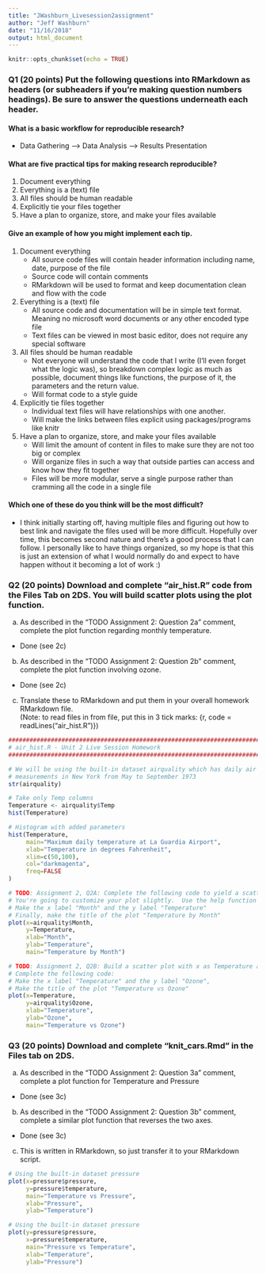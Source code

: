 ```yaml
---
title: "JWashburn_Livesession2assignment"
author: "Jeff Washburn"
date: "11/16/2018"
output: html_document
---
```


```r
knitr::opts_chunk$set(echo = TRUE)
```

### **Q1** (20 points) Put the following questions into RMarkdown as headers (or subheaders if you’re making question numbers headings). Be sure to answer the questions underneath each header.  

#### What is a basic workflow for reproducible research?
* Data Gathering --> Data Analysis --> Results Presentation  

#### What are five practical tips for making research reproducible?
1. Document everything
2. Everything is a (text) file
3. All files should be human readable
4. Explicitly tie your files together
5. Have a plan to organize, store, and make your files available

#### Give an example of how you might implement each tip.
1. Document everything
    + All source code files will contain header information including name, date, purpose of the file
    + Source code will contain comments
    + RMarkdown will be used to format and keep documentation clean and flow with the code
2. Everything is a (text) file
    + All source code and documentation will be in simple text format. Meaning no microsoft word documents or any other encoded type file
    + Text files can be viewed in most basic editor, does not require any special software
3. All files should be human readable
    + Not everyone will understand the code that I write (I'll even forget what the logic was), so breakdown complex logic as much as possible, document things like functions, the purpose of it, the parameters and the return value.
    + Will format code to a style guide 
4. Explicitly tie files together
    + Individual text files will have relationships with one another.
    + Will make the links between files explicit using packages/programs like knitr
5. Have a plan to organize, store, and make your files available
    + Will limit the amount of content in files to make sure they are not too big or complex
    + Will organize files in such a way that outside parties can access and know how they fit together
    + Files will be more modular, serve a single purpose rather than cramming all the code in a single file

#### Which one of these do you think will be the most difficult?
* I think initially starting off, having multiple files and figuring out how to best link and navigate the files used will be more difficult.  Hopefully over time, this becomes second nature and there's a good process that I can follow.  I personally like to have things organized, so my hope is that this is just an extension of what I would normally do and expect to have happen without it becoming a lot of work :)


### **Q2** (20 points) Download and complete “air_hist.R” code from the Files Tab on 2DS. You will build scatter plots using the plot function.
a. As described in the “TODO Assignment 2: Question 2a” comment, complete the plot
function regarding monthly temperature.
* Done (see 2c)

b. As described in the “TODO Assignment 2: Question 2b” comment, complete the plot
function involving ozone.
* Done (see 2c)

c. Translate these to RMarkdown and put them in your overall homework RMarkdown file.  
(Note: to read files in from file, put this in 3 tick marks: {r, code = readLines("air_hist.R")}) 

```r
###################################################################################
# air_hist.R - Unit 2 Live Session Homework
###################################################################################

# We will be using the built-in dataset airquality which has daily air quality 
# measurements in New York from May to September 1973
str(airquality)

# Take only Temp columns
Temperature <- airquality$Temp
hist(Temperature)

# Histogram with added parameters
hist(Temperature,
     main="Maximum daily temperature at La Guardia Airport",
     xlab="Temperature in degrees Fahrenheit",
     xlim=c(50,100),
     col="darkmagenta",
     freq=FALSE
)

# TODO: Assignment 2, Q2A: Complete the following code to yield a scatterplot with x as Month and y as Temp
# You're going to customize your plot slightly.  Use the help function to assist you if needed.
# Make the x label "Month" and the y label "Temperature"
# Finally, make the title of the plot "Temperature by Month" 
plot(x=airquality$Month, 
     y=Temperature,
     xlab="Month",
     ylab="Temperature",
     main="Temperature by Month")

# TODO: Assignment 2, Q2B: Build a scatter plot with x as Temperature and y as Ozone 
# Complete the following code:
# Make the x label "Temperature" and the y label "Ozone",
# Make the title of the plot "Temperature vs Ozone"
plot(x=Temperature, 
     y=airquality$Ozone,
     xlab="Temperature",
     ylab="Ozone",
     main="Temperature vs Ozone")
```

### **Q3** (20 points) Download and complete “knit_cars.Rmd” in the Files tab on 2DS. 
a. As described in the “TODO Assignment 2: Question 3a” comment, complete a plot
function for Temperature and Pressure
* Done (see 3c)

b. As described in the “TODO Assignment 2: Question 3b” comment, complete a similar
plot function that reverses the two axes.
* Done (see 3c)

c. This is written in RMarkdown, so just transfer it to your RMarkdown script.
```r
# Using the built-in dataset pressure 
plot(x=pressure$pressure, 
     y=pressure$temperature,
     main="Temperature vs Pressure",
     xlab="Pressure",
     ylab="Temperature")
```

```r
# Using the built-in dataset pressure
plot(y=pressure$pressure, 
     x=pressure$temperature,
     main="Pressure vs Temperature",
     xlab="Temperature",
     ylab="Pressure")
```